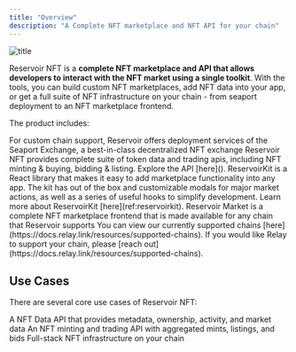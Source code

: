 ```yaml
---
title: "Overview"
description: "A Complete NFT marketplace and NFT API for your chain"
---
```


![title](/images/ReservoirNFT.png)

Reservoir NFT is a **complete NFT marketplace and API that allows developers to interact with the NFT market using a single toolkit**. With the tools, you can build custom NFT marketplaces, add NFT data into your app, or get a full suite of NFT infrastructure on your chain - from seaport deployment to an NFT marketplace frontend.

The product includes:

<AccordionGroup>
  <Accordion title="Seaport Deployment">
    For custom chain support, Reservoir offers deployment services of the
    Seaport Exchange, a best-in-class decentralized NFT exchange
  </Accordion>
  <Accordion title="NFT Trading and Data APIs">
    Reservoir NFT provides complete suite of token data and trading apis,
    including NFT minting & buying, bidding & listing. Explore the API [here]().
  </Accordion>
  <Accordion title="ReservoirKit">
    ReservoirKit is a React library that makes it easy to add marketplace
    functionality into any app. The kit has out of the box and customizable
    modals for major market actions, as well as a series of useful hooks to
    simplify development. Learn more about ReservoirKit
    [here](ref:reservoirkit).
  </Accordion>
  <Accordion title="Reservoir Market (FE)">
    Reservoir Market is a complete NFT marketplace frontend that is made
    available for any chain that Reservoir supports
  </Accordion>
  <Accordion title="Custom Chain Support">
    You can view our currently supported chains
    [here](https://docs.relay.link/resources/supported-chains). If you would
    like Relay to support your chain, please [reach
    out](https://docs.relay.link/resources/supported-chains).
  </Accordion>
</AccordionGroup>

## Use Cases

There are several core use cases of Reservoir NFT:

<CardGroup cols={3}>
  <Card
    title="NFT Data"
    img="/images/NFTData.png"
    href="https://docs.relay.link/use-cases/instant-bridging"
  >
    A NFT Data API that provides metadata, ownership, activity, and market data
  </Card>
  <Card
    title="NFT Minting & Trading"
    img="/images/UC-cross-chain.png"
    href="https://docs.relay.link/use-cases/cross-chain-execution"
  >
    An NFT minting and trading API with aggregated mints, listings, and bids
  </Card>
  <Card
    title="NFT Exchange Infrastructure"
    img="/images/ReservoirNFT.png"
    href="https://docs.relay.link/use-cases/cross-chain-execution"
  >
    Full-stack NFT infrastructure on your chain
  </Card>
</CardGroup>
